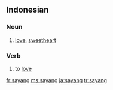==Indonesian==

===Noun===
{{infl|id|noun}}

# [[love]], [[sweetheart]]

===Verb===
{{infl|id|verb}}

# to [[love]]

[[fr:sayang]]
[[ms:sayang]]
[[ja:sayang]]
[[tr:sayang]]